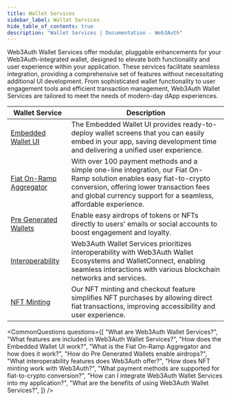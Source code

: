 ```yaml
---
title: Wallet Services
sidebar_label: Wallet Services
hide_table_of_contents: true
description: "Wallet Services | Documentation - Web3Auth"
---
```



Web3Auth Wallet Services offer modular, pluggable enhancements for your Web3Auth-integrated wallet,
designed to elevate both functionality and user experience within your application. These services
facilitate seamless integration, providing a comprehensive set of features without necessitating
additional UI development. From sophisticated wallet functionality to user engagement tools and
efficient transaction management, Web3Auth Wallet Services are tailored to meet the needs of
modern-day dApp experiences.

| Wallet Service                                          | Description                                                                                                                                                                                                                           |
| ------------------------------------------------------- | ------------------------------------------------------------------------------------------------------------------------------------------------------------------------------------------------------------------------------------- |
| [Embedded Wallet UI](/features/wallet-ui)               | The Embedded Wallet UI provides ready-to-deploy wallet screens that you can easily embed in your app, saving development time and delivering a unified user experience.                                                               |
| [Fiat On-Ramp Aggregator](/features/topup)              | With over 100 payment methods and a simple one-line integration, our Fiat On-Ramp solution enables easy fiat-to-crypto conversion, offering lower transaction fees and global currency support for a seamless, affordable experience. |
| [Pre Generated Wallets](/features/wallet-pregeneration) | Enable easy airdrops of tokens or NFTs directly to users' emails or social accounts to boost engagement and loyalty.                                                                                                                  |
| [Interoperability](/features/interoperability)          | Web3Auth Wallet Services prioritizes interoperability with Web3Auth Wallet Ecosystems and WalletConnect, enabling seamless interactions with various blockchain networks and services.                                                |
| [NFT Minting](/features/nft-minting)                    | Our NFT minting and checkout feature simplifies NFT purchases by allowing direct fiat transactions, improving accessibility and user experience.                                                                                      |

<CommonQuestions
  questions={[
    "What are Web3Auth Wallet Services?",
    "What features are included in Web3Auth Wallet Services?",
    "How does the Embedded Wallet UI work?",
    "What is the Fiat On-Ramp Aggregator and how does it work?",
    "How do Pre Generated Wallets enable airdrops?",
    "What interoperability features does Web3Auth offer?",
    "How does NFT minting work with Web3Auth?",
    "What payment methods are supported for fiat-to-crypto conversion?",
    "How can I integrate Web3Auth Wallet Services into my application?",
    "What are the benefits of using Web3Auth Wallet Services?",
  ]}
/>
